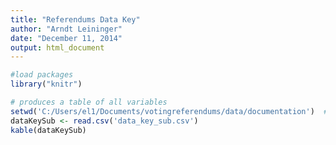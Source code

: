 ```yaml
---
title: "Referendums Data Key"
author: "Arndt Leininger"
date: "December 11, 2014"
output: html_document
---
```

```r
#load packages
library("knitr")
```


```r
# produces a table of all variables
setwd('C:/Users/el1/Documents/votingreferendums/data/documentation')  # GESIS
dataKeySub <- read.csv('data_key_sub.csv')
kable(dataKeySub)
```